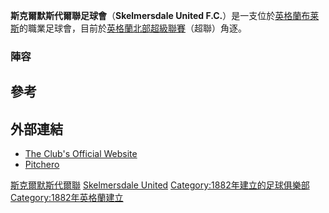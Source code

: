 {{unreferenced|time=2016-10-10T13:27:25+00:00}}
{{Infobox football club
| clubname    = 斯克爾默斯代爾聯足球會
| image       = <!-- 檔案不存在 [[Image:Skelmersdale_United_FC_logo.png|Club logo]] ，可從英文維基百科取得 -->
| fullname    = Skelmersdale United Football Club
| nickname    = The Skem / Skem
| founded     = {{Start date and years ago|1882|9|df=yes}}
| ground      = [[斯克爾默斯代爾|斯克爾默斯代爾]][[West_Lancashire_College#West_Lancashire_College_Stadium|West Lancashire College Stadium]]
| capacity    = 2,500
| chairman    = Paul Griffiths
| manager     = Tommy Lawson
| league   = [[英格蘭北部超級聯賽|英格蘭北部超級聯賽]]（超聯）
| season   = 2015-2016
| position = [[英格蘭北部超級聯賽|英格蘭北部超級聯賽]]（超聯） 16
| pattern_la1 =
| pattern_b1  =
| pattern_ra1 =
| leftarm1    = 1860d8
| body1       = 1860d8
| rightarm1   = 1860d8
| shorts1     = 1860d8
| socks1      = 1860d8
|pattern_la2=|pattern_b2=|pattern_ra2=|
 leftarm2=FF0000|body2=FF0000|rightarm2=FF0000|shorts2=FF0000|socks2=FF0000|

}}
'''斯克爾默斯代爾聯足球會'''（'''Skelmersdale United F.C.'''）是一支位於[[英格蘭|英格蘭]][[布莱斯_(诺森伯兰郡)|布莱斯]]的職業足球會，目前於[[英格蘭北部超級聯賽|英格蘭北部超級聯賽]]（超聯）角逐。

===陣容===
{{updated|2016年12月28日}}
<!-- For help using the below template, please see [[Template_talk:Football_squad_player|Template talk:Football squad player]] -->
{{Fs start}}
{{fs player| no= | nat=England | pos=GK| name= Dean Porter}} 
{{fs player| no= | nat=England | pos=GK| name= Phil Griffiths}} 
{{fs player| no= | nat=England | pos=GK| name= Andy Paxton}}
{{fs player| no= | nat=England | pos=GK| name=Martin Fearon}}
{{fs player| no= | nat=England | pos=DF| name =Tony Rendell }}
{{fs player| no= | nat=England | pos=DF| name = Tom Hardwick}}
{{fs player| no= | nat=England | pos=DF| name= Phil Mooney}}
{{fs player| no= | nat=England | pos=DF| name=Rob Bodie}}
{{fs player| no= | nat=England | pos=DF| name=Rob McIntosh}}
{{fs player| no= | nat=England | pos=DF| name= Shaun Holden}}
{{fs player| no= | nat=England | pos=MF| name=Warren Bellew}}
{{fs player| no= | nat=England | pos=DF| name=Kenny Strickland}}
{{fs mid}}
{{fs player| no= | nat=England | pos=MF| name=Paul Woolcott}}
{{fs player| no= | nat=England | pos=MF| name=Aiden Kirkbride}}
{{fs player| no= | nat=England | pos=MF| name=Louis Corrigan}}
{{fs player| no= | nat=England | pos=MF| name=Alan Burton}}
{{fs player| no= | nat=England | pos=FW| name=Dean Astbury}}
{{fs player| no= | nat=England | pos=FW| name=Matthew Dreha}}
{{fs player| no= | nat=England | pos=FW| name=Danny Mitchley}}
{{fs player| no= | nat=England | pos=MF| name=Tom Ince}}
{{fs player| no= | nat=England | pos=MF| name=Anthony Hickey}}
{{fs player| no= | nat=England | pos=DF| name=Sam Staunton-Turner}}
{{fs player| no= | nat=England | pos=MF| name=Tony Donaldson}}
{{fs player| no= | nat=England | pos=FW| name= Eddy Earley}}
{{fs end}}

== 參考 ==
{{Reflist}}

== 外部連結 ==
*[http://www.skelmersdaleutdfc.com/ The Club's Official Website] {{Wayback|url=http://www.skelmersdaleutdfc.com/ |date=20210214011539 }}
*[http://www.pitchero.com/clubs/skelmersdaleunited/ Pitchero] {{Wayback|url=http://www.pitchero.com/clubs/skelmersdaleunited/ |date=20210118082459 }}

[[Category:斯克爾默斯代爾聯|]]
[[Category:蘭開夏郡足球俱樂部|Skelmersdale United]]
[[Category:1882年建立的足球俱樂部|Category:1882年建立的足球俱樂部]]
[[Category:1882年英格蘭建立|Category:1882年英格蘭建立]]